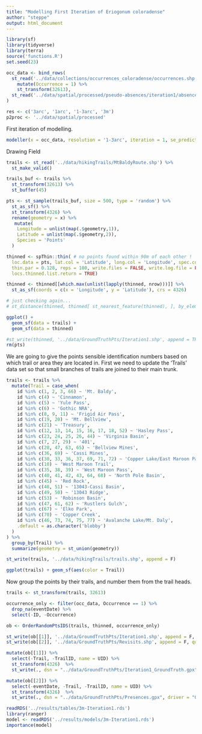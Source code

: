 ```yaml
---
title: "Modelling First Iteration of Eriogonum coloradense"
author: "steppe"
output: html_document
---
```


```r
library(sf)
library(tidyverse)
library(terra)
source('functions.R')
set.seed(23)
```


```r

occ_data <- bind_rows(
  st_read('../data/collections/occurrences_coloradense/occurrences.shp', quiet = T) %>% 
    mutate(Occurrence = 1) %>% 
    st_transform(32613),
  st_read('../data/spatial/processed/pseudo-absences/iteration1/absences.shp', quiet = T) 
)

res <- c('3arc', '1arc', '1-3arc', '3m')
p2proc <- '../data/spatial/processed'

```

First iteration of modelling. 

```r
modeller(x = occ_data, resolution = '1-3arc', iteration = 1, se_prediction = TRUE)
```

Drawing Field 

```r

trails <- st_read('../data/hikingTrails/MtBaldyRoute.shp') %>% 
  st_make_valid() 

trails_buf <- trails %>% 
  st_transform(32613) %>% 
  st_buffer(45)

pts <- st_sample(trails_buf, size = 500, type = 'random') %>% 
  st_as_sf() %>% 
  st_transform(4326) %>% 
  rename(geometry = x) %>% 
   mutate(
    Longitude = unlist(map(.$geometry,1)), 
    Latitude = unlist(map(.$geometry,2)), 
    Species = 'Points' 
  ) 

thinned <- spThin::thin( # no points found within 90m of each other !
  loc.data = pts, lat.col = 'Latitude', long.col = 'Longitude', spec.col = 'Species',
  thin.par = 0.128, reps = 100, write.files = FALSE, write.log.file = FALSE, 
  locs.thinned.list.return = TRUE) 

thinned <- thinned[[which.max(unlist(lapply(thinned, nrow)))]] %>% 
  st_as_sf(coords = c(x = 'Longitude', y = 'Latitude'), crs = 4326) 

# just checking again... 
# st_distance(thinned, thinned[ st_nearest_feature(thinned), ], by_element = T)

ggplot() + 
  geom_sf(data = trails) + 
  geom_sf(data = thinned) 

#st_write(thinned, '../data/GroundTruthPts/Iteration1.shp', append = TRUE)
rm(pts)
```

We are going to give the points sensible identification numbers based on which trail or area they are located in. 
First we need to update the 'Trails' data set so that small branches of trails are joined to their main trunk.
```r

trails <- trails %>% 
  mutate(Trail = case_when(
    id %in% c(1, 2, 3, 66) ~ 'Mt. Baldy',
    id %in% c(4) ~ 'Cinnamon',
    id %in% c(5) ~ 'Yule Pass',
    id %in% c(6) ~ 'Gothic NRA',
    id %in% c(8, 9, 11) ~ 'Frigid Air Pass',
    id %in% c(19, 20) ~ 'Mt. Bellview',
    id %in% c(21) ~ 'Treasury',
    id %in% c(12, 13, 14, 15, 16, 17, 18, 52) ~ 'Hasley Pass',
    id %in% c(23, 24, 25, 26, 44) ~ 'Virginia Basin',  
    id %in% c(7, 27, 29) ~ '401', 
    id %in% c(28, 47, 63, 65) ~ 'Bellview Mines', 
    id %in% c(36, 69) ~ 'Cassi Mines', 
    id %in% c(30, 33, 36, 37, 69, 71, 72) ~ 'Copper Lake/East Maroon Pass', 
    id %in% c(10) ~ 'West Maroon Trail',
    id %in% c(35, 38, 39) ~ 'West Maroon Pass', 
    id %in% c(40, 41, 42, 43, 64, 68) ~ 'North Pole Basin', 
    id %in% c(45) ~ 'Red Rock', 
    id %in% c(48, 51) ~ '13043-Cassi Basin', 
    id %in% c(49, 50) ~ '13043 Ridge', 
    id %in% c(53) ~ 'Robinson Basin',
    id %in% c(47, 61, 62) ~ 'Rustlers Gulch',
    id %in% c(67) ~ 'Elko Park',
    id %in% c(70) ~ 'Copper Creek',
    id %in% c(46, 73, 74, 75, 77) ~ 'Avalanche Lake/Mt. Daly',
    .default = as.character('blobby')
  )
) %>% 
  group_by(Trail) %>% 
  summarize(geometry = st_union(geometry))

st_write(trails, '../data/hikingTrails/trails.shp', append = F)

ggplot(trails) + geom_sf(aes(color = Trail))
```

Now group the points by their trails, and number them from the trail heads. 
```r

trails <- st_transform(trails, 32613) 

occurrence_only <- filter(occ_data, Occurrence == 1) %>% 
  drop_na(eventDate) %>% 
  select(-ID, -Occurrence)

ob <- OrderRandomPtsIDS(trails, thinned, occurrence_only)

st_write(ob[[1]], '../data/GroundTruthPts/Iteration1.shp', append = F, quiet = T) 
st_write(ob[[2]], '../data/GroundTruthPts/Revisits.shp', append = F, quiet = T) 

mutate(ob[[1]]) %>% 
  select(-Trail, -TrailID, name = UID) %>% 
  st_transform(4326)  %>% 
  st_write(., dsn = "../data/GroundTruthPts/Iteration1_GroundTruth.gpx", driver = "GPX")

mutate(ob[[2]]) %>% 
  select(-eventDate, -Trail, -TrailID, name = UID) %>% 
  st_transform(4326)  %>% 
  st_write(., dsn = "../data/GroundTruthPts/Presences.gpx", driver = "GPX")
```



```r
readRDS('../results/tables/3m-Iteration1.rds')
library(ranger)
model <- readRDS('../results/models/3m-Iteration1.rds')
importance(model)
```

